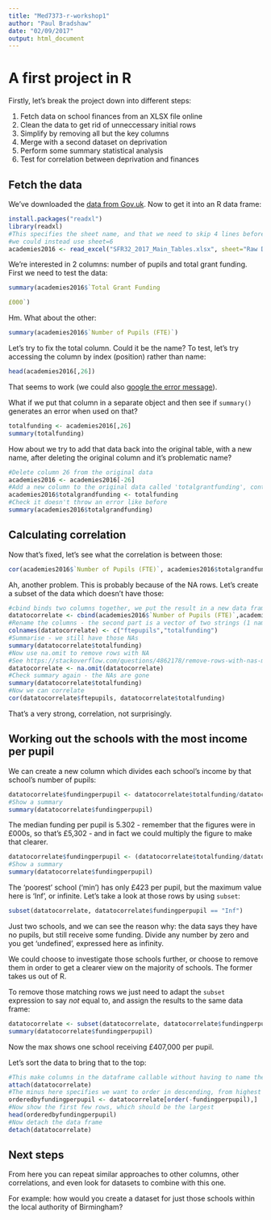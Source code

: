 ```yaml
---
title: "Med7373-r-workshop1"
author: "Paul Bradshaw"
date: "02/09/2017"
output: html_document
---
```


# A first project in R

Firstly, let's break the project down into different steps:

1. Fetch data on school finances from an XLSX file online
2. Clean the data to get rid of unneccessary initial rows
3. Simplify by removing all but the key columns
4. Merge with a second dataset on deprivation
5. Perform some summary statistical analysis
6. Test for correlation between deprivation and finances

## Fetch the data 

We've downloaded the [data from Gov.uk](https://www.gov.uk/government/statistics/income-and-expenditure-in-academies-in-england-2014-to-2015). Now to get it into an R data frame:

```r
install.packages("readxl")
library(readxl)
#This specifies the sheet name, and that we need to skip 4 lines before the column headers
#we could instead use sheet=6
academies2016 <- read_excel("SFR32_2017_Main_Tables.xlsx", sheet="Raw Data MATs", skip=4)
```

We're interested in 2 columns: number of pupils and total grant funding. First we need to test the data:

```r
summary(academies2016$`Total Grant Funding

£000`)
```

Hm. What about the other:

```r
summary(academies2016$`Number of Pupils (FTE)`)
```

Let's try to fix the total column. Could it be the name? To test, let's try accessing the column by index (position) rather than name:

```r
head(academies2016[,26])
```

That seems to work (we could also [google the error message](https://stackoverflow.com/questions/39041115/fixing-a-multiple-warning-unknown-column)).

What if we put that column in a separate object and then see if `summary()` generates an error when used on that?

```r
totalfunding <- academies2016[,26]
summary(totalfunding)
```

How about we try to add that data back into the original table, with a new name, after deleting the original column and it's problematic name?

```r
#Delete column 26 from the original data
academies2016 <- academies2016[-26]
#Add a new column to the original data called 'totalgrantfunding', containing the values that we extracted
academies2016$totalgrandfunding <- totalfunding
#Check it doesn't throw an error like before
summary(academies2016$totalgrandfunding)
```

## Calculating correlation

Now that's fixed, let's see what the correlation is between those:

```r
cor(academies2016$`Number of Pupils (FTE)`, academies2016$totalgrandfunding)
```

Ah, another problem. This is probably because of the NA rows. Let's create a subset of the data which doesn't have those:

```r
#cbind binds two columns together, we put the result in a new data frame
datatocorrelate <- cbind(academies2016$`Number of Pupils (FTE)`,academies2016$totalgrandfunding, academies2016$`School Name`, academies2016$URN )
#Rename the columns - the second part is a vector of two strings (1 name for each column)
colnames(datatocorrelate) <- c("ftepupils","totalfunding")
#Summarise - we still have those NAs
summary(datatocorrelate$totalfunding)
#Now use na.omit to remove rows with NA
#See https://stackoverflow.com/questions/4862178/remove-rows-with-nas-missing-values-in-data-frame
datatocorrelate <- na.omit(datatocorrelate)
#Check summary again - the NAs are gone
summary(datatocorrelate$totalfunding)
#Now we can correlate
cor(datatocorrelate$ftepupils, datatocorrelate$totalfunding)
```

That's a very strong, correlation, not surprisingly.

## Working out the schools with the most income per pupil

We can create a new column which divides each school's income by that school's number of pupils:

```r
datatocorrelate$fundingperpupil <- datatocorrelate$totalfunding/datatocorrelate$ftepupils
#Show a summary
summary(datatocorrelate$fundingperpupil)
```

The median funding per pupil is 5.302 - remember that the figures were in £000s, so that's £5,302 - and in fact we could multiply the figure to make that clearer.

```r
datatocorrelate$fundingperpupil <- (datatocorrelate$totalfunding/datatocorrelate$ftepupils)*1000
#Show a summary
summary(datatocorrelate$fundingperpupil)
```

The 'poorest' school ('min') has only £423 per pupil, but the maximum value here is 'Inf', or infinite. Let's take a look at those rows by using `subset`:

```r
subset(datatocorrelate, datatocorrelate$fundingperpupil == "Inf")
```

Just two schools, and we can see the reason why: the data says they have no pupils, but still receive some funding. Divide any number by zero and you get 'undefined', expressed here as infinity.

We could choose to investigate those schools further, or choose to remove them in order to get a clearer view on the majority of schools. The former takes us out of R. 

To remove those matching rows we just need to adapt the `subset` expression to say *not* equal to, and assign the results to the same data frame:

```r
datatocorrelate <- subset(datatocorrelate, datatocorrelate$fundingperpupil != "Inf")
summary(datatocorrelate$fundingperpupil)
```

Now the max shows one school receiving £407,000 per pupil.

Let's sort the data to bring that to the top:

```r
#This make columns in the dataframe callable without having to name the dataframe as well:
attach(datatocorrelate)
#The minus here specifies we want to order in descending, from highest to lowest
orderedbyfundingperpupil <- datatocorrelate[order(-fundingperpupil),]
#Now show the first few rows, which should be the largest
head(orderedbyfundingperpupil)
#Now detach the data frame
detach(datatocorrelate)
```

## Next steps

From here you can repeat similar approaches to other columns, other correlations, and even look for datasets to combine with this one.

For example: how would you create a dataset for just those schools within the local authority of Birmingham?

